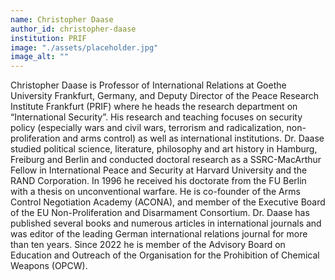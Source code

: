 ---
name: Christopher Daase
author_id: christopher-daase
institution: PRIF
image: "./assets/placeholder.jpg"
image_alt: ""
---

Christopher Daase is Professor of International Relations at Goethe University Frankfurt, Germany, and Deputy Director of the Peace Research Institute Frankfurt (PRIF) where he heads the research department on “International Security”. His research and teaching focuses on security policy (especially wars and civil wars, terrorism and radicalization, non-proliferation and arms control) as well as international institutions. Dr. Daase studied political science, literature, philosophy and art history in Hamburg, Freiburg and Berlin and conducted doctoral research as a SSRC-MacArthur Fellow in International Peace and Security at Harvard University and the RAND Corporation. In 1996 he received his doctorate from the FU Berlin with a thesis on unconventional warfare. He is co-founder of the Arms Control Negotiation Academy (ACONA), and member of the Executive Board of the EU Non-Proliferation and Disarmament Consortium. Dr. Daase has published several books and numerous articles in international journals and was editor of the leading German international relations journal for more than ten years. Since 2022 he is member of the Advisory Board on Education and Outreach of the Organisation for the Prohibition of Chemical Weapons (OPCW).

